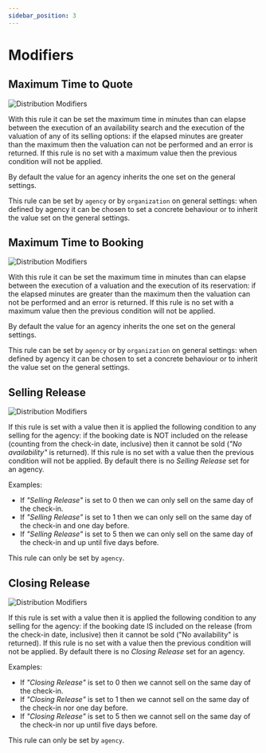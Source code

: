 ```yaml
---
sidebar_position: 3
---
```


# Modifiers

## Maximum Time to Quote

![Distribution Modifiers](https://storage.travelgate.com/docs/distribution_configuration-modifiers1.jpg)

With this rule it can be set the maximum time in minutes than can elapse between the execution of an availability search and the execution of the valuation of any of its selling options: if the elapsed minutes are greater than the maximum then the valuation can not be performed and an error is returned. If this rule is no set with a maximum value then the previous condition will not be applied.

By default the value for an agency inherits the one set on the general settings.

This rule can be set by `agency` or by `organization` on general settings: when defined by agency it can be chosen to set a concrete behaviour or to inherit the value set on the general settings.


## Maximum Time to Booking

![Distribution Modifiers](https://storage.travelgate.com/docs/distribution_configuration-modifiers2.jpg)

With this rule it can be set the maximum time in minutes than can elapse between the execution of a valuation and the execution of its reservation: if the elapsed minutes are greater than the maximum then the valuation can not be performed and an error is returned. If this rule is no set with a maximum value then the previous condition will not be applied.

By default the value for an agency inherits the one set on the general settings.

This rule can be set by `agency` or by `organization` on general settings: when defined by agency it can be chosen to set a concrete behaviour or to inherit the value set on the general settings.


## Selling Release

![Distribution Modifiers](https://storage.travelgate.com/docs/distribution_configuration-modifiers3.jpg)

If this rule is set with a value then it is applied the following condition to any selling for the agency: if the booking date is NOT included on the release (counting from the check-in date, inclusive) then it cannot be sold (*"No availability"* is returned). If this rule is no set with a value then the previous condition will not be applied. By default there is no *Selling Release* set for an agency.

Examples:

* If *"Selling Release"* is set to 0 then we can only sell on the same day of the check-in.
* If *"Selling Release"* is set to 1 then we can only sell on the same day of the check-in and one day before.
* If *"Selling Release"* is set to 5 then we can only sell on the same day of the check-in and up until five days before.

This rule can only be set by `agency`.

## Closing Release

![Distribution Modifiers](https://storage.travelgate.com/docs/distribution_configuration-modifiers4.jpg)

If this rule is set with a value then it is applied the following condition to any selling for the agency: if the booking date IS included on the release (from the check-in date, inclusive) then it cannot be sold ("No availability" is returned). If this rule is no set with a value then the previous condition will not be applied. By default there is no *Closing Release* set for an agency.

Examples:

* If *"Closing Release"* is set to 0 then we cannot sell on the same day of the check-in.
* If *"Closing Release"* is set to 1 then we cannot sell on the same day of the check-in nor one day before.
* If *"Closing Release"* is set to 5 then we cannot sell on the same day of the check-in nor up until five days before.

This rule can only be set by `agency`.
